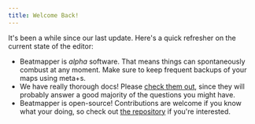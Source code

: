 ```yaml
---
title: Welcome Back!
---
```


It's been a while since our last update. 
Here's a quick refresher on the current state of the editor:

- Beatmapper is *alpha* software. That means things can spontaneously combust at any moment. Make sure to keep frequent backups of your maps using <Shortcut>meta+s</Shortcut>.
- We have really thorough docs! Please [check them out](https://beatmapper.app/docs), since they will probably answer a good majority of the questions you might have.
- Beatmapper is open-source!  Contributions are welcome if you know what your doing, so check out [the repository](https://github.com/bsmg/beatmapper) if you're interested.